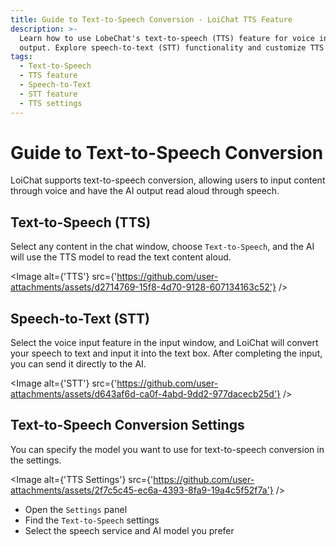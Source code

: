 ```yaml
---
title: Guide to Text-to-Speech Conversion - LoiChat TTS Feature
description: >-
  Learn how to use LobeChat's text-to-speech (TTS) feature for voice input and
  output. Explore speech-to-text (STT) functionality and customize TTS settings.
tags:
  - Text-to-Speech
  - TTS feature
  - Speech-to-Text
  - STT feature
  - TTS settings
---
```


# Guide to Text-to-Speech Conversion

LoiChat supports text-to-speech conversion, allowing users to input content through voice and have the AI output read aloud through speech.

## Text-to-Speech (TTS)

Select any content in the chat window, choose `Text-to-Speech`, and the AI will use the TTS model to read the text content aloud.

<Image
  alt={'TTS'}
  src={'https://github.com/user-attachments/assets/d2714769-15f8-4d70-9128-607134163c52'}
/>

## Speech-to-Text (STT)

Select the voice input feature in the input window, and LoiChat will convert your speech to text and input it into the text box. After completing the input, you can send it directly to the AI.

<Image
  alt={'STT'}
  src={'https://github.com/user-attachments/assets/d643af6d-ca0f-4abd-9dd2-977dacecb25d'}
/>

## Text-to-Speech Conversion Settings

You can specify the model you want to use for text-to-speech conversion in the settings.

<Image
  alt={'TTS Settings'}
  src={'https://github.com/user-attachments/assets/2f7c5c45-ec6a-4393-8fa9-19a4c5f52f7a'}
/>

- Open the `Settings` panel
- Find the `Text-to-Speech` settings
- Select the speech service and AI model you prefer
